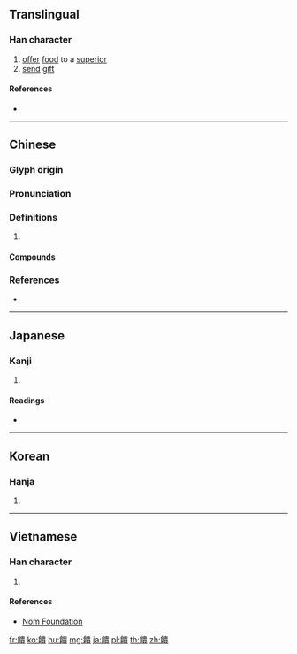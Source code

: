 {{character info/new}}
{{also|匱|餽|櫃|馈}}
==Translingual==

===Han character===
{{Han char|rn=184|rad=食|as=12|sn=21|four=85786|canj=OILMC|ids=⿰飠貴}}

# [[offer]] [[food]] to a [[superior]]
# [[send]] [[gift]]

====References====
* {{Han ref|kx=1425.190|dkj=44382|dj=1950.470|hdz=74474.080|uh=994B|ud=39243|bh=F558|bd=62808}}

----

==Chinese==
{{zh-forms|s=馈}}

===Glyph origin===
{{Han etym}}

===Pronunciation===
{{zh-pron
|m=kuì
|c=gwai6,gwai3
|mn=kūi
|mc=y
|oc=y
|cat=v
}}

===Definitions===
{{zh-hanzi}}

# {{rfdef|zh}}

====Compounds====
{{zh-der|一饋十起|中饋|中饋乏人|中饋猶虛|反饋|回饋|回饋作用|回饋控制|婦主中饋|迴饋作用|餉饋|饋人|饋奠|饋糧|饋線|饋貧糧|饋贈|饋路|饋遺|饋食|饋饌}}

===References===
* {{R:yue:Hanzi}}

----

==Japanese==

===Kanji===
{{ja-kanji|grade=|rs=食12}}

# {{defn|lang=ja|sort=食12}}

====Readings====
* {{ja-readings|on=[[き]] (ki), [[ぎ]] (gi)|kun=[[おくる]] (okuru)}}

----

==Korean==

===Hanja===
{{ko-hanja|hangeul=궤|eumhun=|rv=gwe|mr=kwe|y=kwey}}

# {{defn|lang=ko|sort=食12}}

----

==Vietnamese==

===Han character===
{{vi-readings|rs=食12| hanviet = quỹ}}

# {{defn|lang=vi|sort=食12}}

====References====
*[http://nomfoundation.org/common/nom_details.php?codepoint=994b Nom Foundation]

[[fr:饋]]
[[ko:饋]]
[[hu:饋]]
[[mg:饋]]
[[ja:饋]]
[[pl:饋]]
[[th:饋]]
[[zh:饋]]